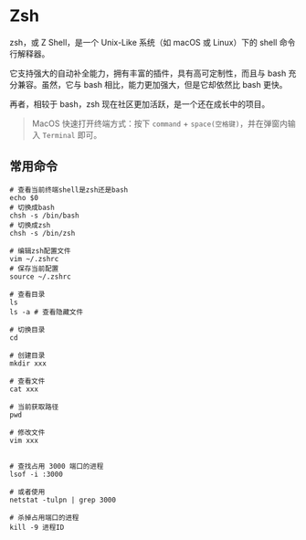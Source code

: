 # Zsh

zsh，或 Z Shell，是一个 Unix-Like 系统（如 macOS 或 Linux）下的 shell 命令行解释器。

它支持强大的自动补全能力，拥有丰富的插件，具有高可定制性，而且与 bash 充分兼容。虽然，它与 bash 相比，能力更加强大，但是它却依然比 bash 更快。

再者，相较于 bash，zsh 现在社区更加活跃，是一个还在成长中的项目。



> MacOS 快速打开终端方式：按下 `command` + `space(空格键)`，并在弹窗内输入 `Terminal` 即可。

## 常用命令

```shell
# 查看当前终端shell是zsh还是bash
echo $0
# 切换成bash
chsh -s /bin/bash
# 切换成zsh
chsh -s /bin/zsh

# 编辑zsh配置文件
vim ~/.zshrc
# 保存当前配置
source ~/.zshrc

# 查看目录
ls
ls -a # 查看隐藏文件

# 切换目录
cd

# 创建目录
mkdir xxx

# 查看文件
cat xxx

# 当前获取路径
pwd

# 修改文件
vim xxx


# 查找占用 3000 端口的进程
lsof -i :3000

# 或者使用
netstat -tulpn | grep 3000

# 杀掉占用端口的进程
kill -9 进程ID
```

 


